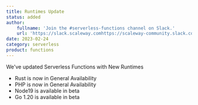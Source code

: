 ```yaml
---
title: Runtimes Update
status: added
author:
    fullname: 'Join the #serverless-functions channel on Slack.'
    url: 'https://slack.scaleway.comhttps://scaleway-community.slack.com/archives/C02JY378TQ8'
date: 2023-02-24
category: serverless
product: functions
---
```


We've updated Serverless Functions with New Runtimes
- Rust is now in General Availability
- PHP is now in General Availability
- Node19 is available in beta
- Go 1.20 is available in beta

